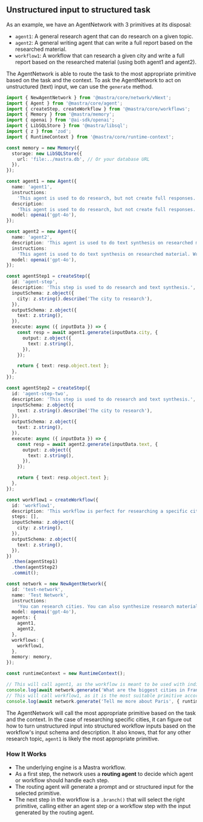 ## Unstructured input to structured task

As an example, we have an AgentNetwork with 3 primitives at its disposal:

- `agent1`: A general research agent that can do research on a given topic.
- `agent2`: A general writing agent that can write a full report based on the researched material.
- `workflow1`: A workflow that can research a given city and write a full report based on the researched material (using both agent1 and agent2).

The AgentNetwork is able to route the task to the most appropriate primitive based on the task and the context.
To ask the AgentNetwork to act on unstructured (text) input, we can use the `generate` method.

```typescript
import { NewAgentNetwork } from '@mastra/core/network/vNext';
import { Agent } from '@mastra/core/agent';
import { createStep, createWorkflow } from '@mastra/core/workflows';
import { Memory } from '@mastra/memory';
import { openai } from '@ai-sdk/openai';
import { LibSQLStore } from '@mastra/libsql';
import { z } from 'zod';
import { RuntimeContext } from '@mastra/core/runtime-context';

const memory = new Memory({
  storage: new LibSQLStore({
    url: 'file:../mastra.db', // Or your database URL
  }),
});

const agent1 = new Agent({
  name: 'agent1',
  instructions:
    'This agent is used to do research, but not create full responses. Answer in bullet points only and be concise.',
  description:
    'This agent is used to do research, but not create full responses. Answer in bullet points only and be concise.',
  model: openai('gpt-4o'),
});

const agent2 = new Agent({
  name: 'agent2',
  description: 'This agent is used to do text synthesis on researched material. It writes articles in full paragraphs.',
  instructions:
    'This agent is used to do text synthesis on researched material. Write a full report based on the researched material. Do not use bullet points. Write full paragraphs. There should not be a single bullet point in the final report. You write articles.',
  model: openai('gpt-4o'),
});

const agentStep1 = createStep({
  id: 'agent-step',
  description: 'This step is used to do research and text synthesis.',
  inputSchema: z.object({
    city: z.string().describe('The city to research'),
  }),
  outputSchema: z.object({
    text: z.string(),
  }),
  execute: async ({ inputData }) => {
    const resp = await agent1.generate(inputData.city, {
      output: z.object({
        text: z.string(),
      }),
    });

    return { text: resp.object.text };
  },
});

const agentStep2 = createStep({
  id: 'agent-step-two',
  description: 'This step is used to do research and text synthesis.',
  inputSchema: z.object({
    text: z.string().describe('The city to research'),
  }),
  outputSchema: z.object({
    text: z.string(),
  }),
  execute: async ({ inputData }) => {
    const resp = await agent2.generate(inputData.text, {
      output: z.object({
        text: z.string(),
      }),
    });

    return { text: resp.object.text };
  },
});

const workflow1 = createWorkflow({
  id: 'workflow1',
  description: 'This workflow is perfect for researching a specific city.',
  steps: [],
  inputSchema: z.object({
    city: z.string(),
  }),
  outputSchema: z.object({
    text: z.string(),
  }),
})
  .then(agentStep1)
  .then(agentStep2)
  .commit();

const network = new NewAgentNetwork({
  id: 'test-network',
  name: 'Test Network',
  instructions:
    'You can research cities. You can also synthesize research material. You can also write a full report based on the researched material.',
  model: openai('gpt-4o'),
  agents: {
    agent1,
    agent2,
  },
  workflows: {
    workflow1,
  },
  memory: memory,
});

const runtimeContext = new RuntimeContext();

// This will call agent1, as the workflow is meant to be used with individual cities. The best primitive according to the routing agent is thus agent1 which is a general research primitive.
console.log(await network.generate('What are the biggest cities in France? How are they like?', { runtimeContext }));
// This will call workflow1, as it is the most suitable primitive according to the routing agent when researching individual cities.
console.log(await network.generate('Tell me more about Paris', { runtimeContext }));
```

The AgentNetwork will call the most appropriate primitive based on the task and the context. In the case of researching specific cities, it can figure out how to turn unstructured input into structured workflow inputs based on the workflow's input schema and description. It also knows, that for any other research topic, `agent1` is likely the most appropriate primitive.

### How It Works

- The underlying engine is a Mastra workflow.
- As a first step, the network uses a **routing agent** to decide which agent or workflow should handle each step.
- The routing agent will generate a prompt and or structured input for the selected primitive.
- The next step in the workflow is a `.branch()` that will select the right primitive, calling either an agent step or a workflow step with the input generated by the routing agent.
